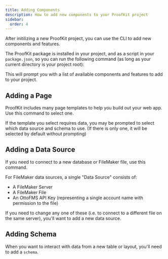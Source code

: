 ```yaml
---
title: Adding Components
description: How to add new components to your ProofKit project
sidebar:
  order: 4
---
```



After initilizing a new ProofKit project, you can use the CLI to add new components and features.

The ProofKit package is installed in your project, and as a script in your `package.json`, so you can run the following command (as long as your current directory is your project root):

<CliCommand command="proofkit" frame="none" />

This will prompt you with a list of available components and features to add to your project.

## Adding a Page

ProofKit includes many page templates to help you build out your web app. Use this command to select one.

<CliCommand command="proofkit add page" frame="none" />

If the template you select requires data, you may be prompted to select which data source and schema to use. (If there is only one, it will be selected by default without prompting)

## Adding a Data Source

If you need to connect to a new database or FileMaker file, use this command.

<CliCommand command="proofkit add data" frame="none" />

For FileMaker data sources, a single "Data Source" consists of:

- A FileMaker Server
- A FileMaker File
- An OttoFMS API Key (representing a single account name with permission to the file)

If you need to change any one of these (i.e. to connect to a different file on the same server), you'll want to add a new data source.

## Adding Schema

When you want to interact with data from a new table or layout, you'll need to add a `schema`.

<CliCommand command="proofkit add schema" frame="none" />
